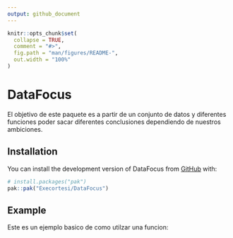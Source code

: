 ```yaml
---
output: github_document
---
```


<!-- README.md is generated from README.Rmd. Please edit that file -->

```r
knitr::opts_chunk$set(
  collapse = TRUE,
  comment = "#>",
  fig.path = "man/figures/README-",
  out.width = "100%"
)
```

# DataFocus

<!-- badges: start -->

<!-- badges: end -->

El objetivo de este paquete es a partir de un conjunto de datos y diferentes funciones poder sacar diferentes conclusiones dependiendo de nuestros ambiciones.

## Installation

You can install the development version of DataFocus from [GitHub](https://github.com/) with:

``` r
# install.packages("pak")
pak::pak("Execortesi/DataFocus")
```

## Example

Este es un ejemplo basico de como utilzar una funcion:

```r

      





```


